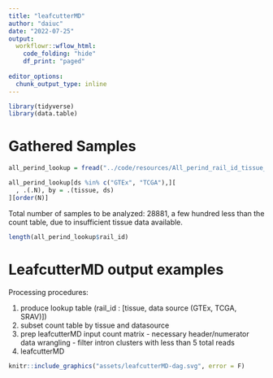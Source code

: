 ```yaml
---
title: "leafcutterMD"
author: "daiuc"
date: "2022-07-25"
output: 
  workflowr::wflow_html:
    code_folding: "hide"
    df_print: "paged"
  
editor_options:
  chunk_output_type: inline
---
```


```r
library(tidyverse)
library(data.table)
```

# Gathered Samples

```r
all_perind_lookup = fread("../code/resources/All_perind_rail_id_tissue_type_lookup.tsv")

all_perind_lookup[ds %in% c("GTEx", "TCGA"),][
  , .(.N), by = .(tissue, ds)
][order(N)]
```

Total number of samples to be analyzed: 28881, a few hundred less than the count table, due to insufficient tissue data available. 

```r
length(all_perind_lookup$rail_id)
```



# LeafcutterMD output examples

Processing procedures: 

  1. produce lookup table (rail_id : [tissue, data source (GTEx, TCGA, SRAV)])
  2. subset count table by tissue and datasource
  3. prep leafcutterMD input count matrix
    - necessary header/numerator data wrangling
    - filter intron clusters with less than 5 total reads
  4. leafcutterMD


```r
knitr::include_graphics("assets/leafcutterMD-dag.svg", error = F)
```




